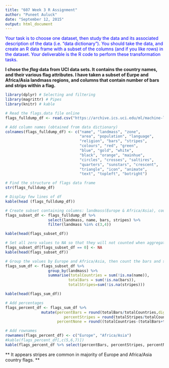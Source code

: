 ```yaml
---
title: "607 Week 3 R Assignment"
author: "Puneet Auluck"
date: "September 12, 2015"
output: html_document
---
```


<span style="color:blue"> Your task is to choose one dataset, then study the data and its associated description of the data (i.e. "data dictionary"). You should take the data, and create an R data frame with a subset of the columns (and if you like rows) in the dataset. Your deliverable is the R code to perform these transformation tasks. </span>

**I chose the *flag* data from UCI data sets.  It contains the country names, and their various flag attributes. I have taken a subset of Eurpe and Africa/Asia landmass regions, and columns that contain number of bars and strips within a flag.**

```r

library(dplyr) # Selecting and filtering
library(magrittr) # Pipes
library(knitr) # kable

```

```r

# Read the flags.data file online
flags_fulldump_df <- read.csv("https://archive.ics.uci.edu/ml/machine-learning-databases/flags/flag.data", header= FALSE, sep=",")

# Add column names (obtained from data dictionary)
colnames(flags_fulldump_df) <- c("name", "landmass", "zone", 
                                 "area", "population", "language", 
                                 "religion", "bars", "stripes", 
                                 "colours", "red", "green", 
                                 "blue", "gold", "white", 
                                 "black", "orange", "mainhue", 
                                 "circles", "crosses", "saltires",
                                 "quarters", "sunstars", "crescent", 
                                 "triangle", "icon", "animate", 
                                 "text", "topleft", "botright")

# Find the structure of flags data frame
str(flags_fulldump_df)

# Display few lines of df
kable(head (flags_fulldump_df))


```


```r

# Create subset containing columns: landmass(Europe & Africa/Asia), country name, bars and stripes
flags_subset_df <- flags_fulldump_df %>%
                   select(landmass, name, bars, stripes) %>%
                   filter(landmass %in% c(3,4))

kable(head(flags_subset_df))

# Set all zero values to NA so that they will not counted when aggregating count of bars and stripes
flags_subset_df[flags_subset_df == 0] <- NA
kable(head(flags_subset_df))

# Group the values by Europe and Africa/Asia, then count the bars and stripes
flags_sum_df <- flags_subset_df %>%
                   group_by(landmass) %>%
                   summarise(totalCountries = sum(!is.na(name)),
                            totalBars = sum(!is.na(bars)),
                            totalStripes=sum(!is.na(stripes)))

kable(head(flags_sum_df))

# Add percentages
flags_percent_df <- flags_sum_df %>%
                mutate(percentBars = round(totalBars/totalCountries,digits=2),
                          percentStripes = round(totalStripes/totalCountries,digits=2),
                       percentNone = round((totalCountries-(totalBars+totalStripes))/totalCountries, digits=2))

# Add rownames
rownames(flags_percent_df) <- c("Europe", "Africa/Asia")
#kable(flags_percent_df[,c(5,6,7)])
kable(flags_percent_df %>% select(percentBars, percentStripes, percentNone))
```

** It appears stripes are common in majority of Europe and Africa/Asia country flags. **


